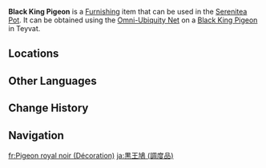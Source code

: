 {{About|the furnishing|the wildlife|Black King Pigeon}}
{{Furnishing Infobox
|id             = 369148
|title          = Black King Pigeon
|image          = Item Black King Pigeon (Furnishing).png
|category       = Animal
|subcategory    = Outdoor Creature
|quality        = 3
|adeptal_energy = 100
|load           = 350
|reduced_load   = 350
|description    = A common avian species in [[Teyvat]]. Plump and meaty, but can also be trained to deliver messages.<br>A relatively common pigeon that takes its name from its black-colored head. It is braver and more prone to confrontation than other birds in the pigeon family, making it easier to catch. According to the rules, animals in the Realm Within cannot fight to the death but can fight each other competitively. As a result, the black pigeons can be seen fighting other animals, and legend has it that the Black King Pigeon can even fend off a weasel that is harassing it.
|source1        = Omni-Ubiquity Net
}}
'''Black King Pigeon''' is a [[Furnishing]] item that can be used in the [[Serenitea Pot]]. It can be obtained using the [[Omni-Ubiquity Net]] on a [[Black King Pigeon]] in Teyvat.

==Locations==
{{Transclude|Black King Pigeon|Locations}}

==Other Languages==
{{Other Languages
|Transclude=Black King Pigeon
}}

==Change History==
{{Change History|2.3}}

==Navigation==
{{Furnishing Navbox/Living|Animal}}

[[fr:Pigeon royal noir (Décoration)]]
[[ja:黒王鳩 (調度品)]]